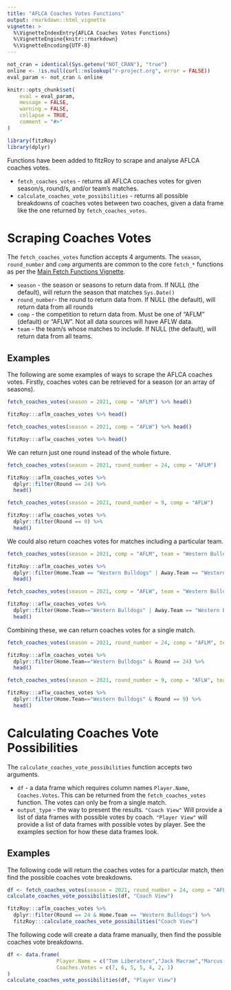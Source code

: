 ```yaml
---
title: "AFLCA Coaches Votes Functions"
output: rmarkdown::html_vignette
vignette: >
  %\VignetteIndexEntry{AFLCA Coaches Votes Functions}
  %\VignetteEngine{knitr::rmarkdown}
  %\VignetteEncoding{UTF-8}
---
```


```r
not_cran = identical(Sys.getenv("NOT_CRAN"), "true")
online <- !is.null(curl::nslookup("r-project.org", error = FALSE))
eval_param <- not_cran & online

knitr::opts_chunk$set(
	eval = eval_param,
	message = FALSE,
	warning = FALSE,
	collapse = TRUE,
	comment = "#>"
)

library(fitzRoy)
library(dplyr)
```

Functions have been added to fitzRoy to scrape and analyse AFLCA coaches votes.

* `fetch_coaches_votes` - returns all AFLCA coaches votes for given season/s, round/s, and/or team's matches.
* `calculate_coaches_vote_possibilities` - returns all possible breakdowns of coaches votes between two coaches, given a data frame like the one returned by `fetch_coaches_votes`.

# Scraping Coaches Votes
The `fetch_coaches_votes` function accepts 4 arguments. The `season`, `round_number` and `comp` arguments are common to the core `fetch_*` functions as per the [Main Fetch Functions Vignette](https://jimmyday12.github.io/fitzRoy/articles/main-fetch-functions.html).

* `season` - the season or seasons to return data from. If NULL (the default), will return the season that matches `Sys.Date()`
* `round_number`- the round to return data from. If NULL (the default), will return data from all rounds
* `comp` - the competition to return data from. Must be one of "AFLM" (default) or "AFLW". Not all data sources will have AFLW data.
* `team` - the team/s whose matches to include. If NULL (the default), will return data from all teams.

## Examples

The following are some examples of ways to scrape the AFLCA coaches votes. Firstly, coaches votes can be retrieved for a season (or an array of seasons).

```r
fetch_coaches_votes(season = 2021, comp = "AFLM") %>% head()
```
```r
fitzRoy:::aflm_coaches_votes %>% head()
```

```r
fetch_coaches_votes(season = 2021, comp = "AFLW") %>% head()
```
```r
fitzRoy:::aflw_coaches_votes %>% head()
```

We can return just one round instead of the whole fixture.

```r
fetch_coaches_votes(season = 2021, round_number = 24, comp = "AFLM")
```
```r
fitzRoy:::aflm_coaches_votes %>%
  dplyr::filter(Round == 24) %>% 
  head()
```

```r
fetch_coaches_votes(season = 2021, round_number = 9, comp = "AFLW")
```
```r
fitzRoy:::aflw_coaches_votes %>%
  dplyr::filter(Round == 9) %>% 
  head()
```

We could also return coaches votes for matches including a particular team. 

```r
fetch_coaches_votes(season = 2021, comp = "AFLM", team = "Western Bulldogs")
```
```r
fitzRoy:::aflm_coaches_votes %>%
  dplyr::filter(Home.Team == "Western Bulldogs" | Away.Team == "Western Bulldogs") %>% 
  head()
```

```r
fetch_coaches_votes(season = 2021, comp = "AFLW", team = "Western Bulldogs")
```
```r
fitzRoy:::aflw_coaches_votes %>%
  dplyr::filter(Home.Team=="Western Bulldogs" | Away.Team == "Western Bulldogs") %>% 
  head()
```

Combining these, we can return coaches votes for a single match.

```r
fetch_coaches_votes(season = 2021, round_number = 24, comp = "AFLM", team = "Western Bulldogs")
```
```r
fitzRoy:::aflm_coaches_votes %>%
  dplyr::filter(Home.Team=="Western Bulldogs" & Round == 24) %>% 
  head()
```

```r
fetch_coaches_votes(season = 2021, round_number = 9, comp = "AFLW", team = "Western Bulldogs")
```
```r
fitzRoy:::aflw_coaches_votes %>%
  dplyr::filter(Home.Team=="Western Bulldogs" & Round == 9) %>% 
  head()
```

# Calculating Coaches Vote Possibilities
The `calculate_coaches_vote_possibilities` function accepts two arguments.

* `df` - a data frame which requires column names `Player.Name`, `Coaches.Votes`. This can be returned from the `fetch_coaches_votes` function. The votes can only be from a single match.
* `output_type` - the way to present the results. `"Coach View"` Will provide a list of data frames with possible votes by coach. `"Player View"` will provide a list of data frames with possible votes by player. See the examples section for how these data frames look.

## Examples

The following code will return the coaches votes for a particular match, then find the possible coaches vote breakdowns.

```r
df <- fetch_coaches_votes(season = 2021, round_number = 24, comp = "AFLM", team = "Western Bulldogs")
calculate_coaches_vote_possibilities(df, "Coach View")
```
```r
fitzRoy:::aflm_coaches_votes %>%
  dplyr::filter(Round == 24 & Home.Team == "Western Bulldogs") %>%
  fitzRoy:::calculate_coaches_vote_possibilities("Coach View")
```

The following code will create a data frame manually, then find the possible coaches vote breakdowns.

```r
df <- data.frame(
                Player.Name = c("Tom Liberatore","Jack Macrae","Marcus Bontempelli","Cody Weightman","Darcy Parish","Aaron Naughton","Jordan Ridley"),
                Coaches.Votes = c(7, 6, 5, 5, 4, 2, 1)
)
calculate_coaches_vote_possibilities(df, "Player View")
```

